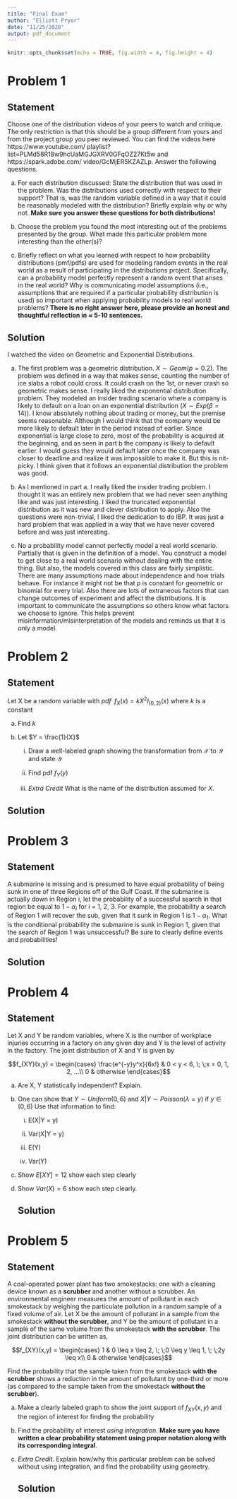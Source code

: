 ```yaml
---
title: "Final Exam"
author: "Elliott Pryor"
date: "11/25/2020"
output: pdf_document
---
```


```r
knitr::opts_chunk$set(echo = TRUE, fig.width = 4, fig.height = 4)
```

\renewcommand{\sp}{\; \;}
\newcommand*\Eval[3]{\left.#1\right\rvert_{#2}^{#3}}


# Problem 1
## Statement
Choose one of the distribution videos of your peers to watch and critique. The
only restriction is that this should be a group different from yours and from the project
group you peer reviewed. You can find the videos here https://www.youtube.com/
playlist?list=PLMd58R18w9hcUaMGJGXRV0GFqOZ27Kt5w and https://spark.adobe.com/
video/GcMjER5KZAZLp. Answer the following questions.

a. For each distribution discussed: State the distribution that was used in the
problem. Was the distributions used correctly with respect to their support? That
is, was the random variable defined in a way that it could be reasonably modeled
with the distribution? Briefly explain why or why not. **Make sure you answer these
questions for both distributions!**

b. Choose the problem you found the most interesting out of the problems
presented by the group. What made this particular problem more interesting than
the other(s)?


c. Briefly reflect on what you learned with respect to how probability distributions (pmf/pdfs) are used for modeling random events in the real world as a result of
participating in the distributions project. Specifically, can a probability model perfectly represent a random event that arises in the real world? Why is communicating
model assumptions (i.e., assumptions that are required if a particular probability
distribution is used) so important when applying probability models to real world
problems? **There is no right answer here, please provide an honest and thoughtful
reflection in $\approx$ 5-10 sentences.**

\hrule
## Solution


I watched the video on Geometric and Exponential Distributions.

a. The first problem was a geometric distribution. $X \sim Geom(p = 0.2)$.
The problem was defined in a way that makes sense, counting the number of ice slabs a robot could cross. 
It could crash on the 1st, or never crash so geometric makes sense. 
I really liked the exponential distribution problem. 
They modeled an insider trading scenario where a company is likely to default on a loan on an exponential distribution ($X \sim Exp(\beta = 14)$).
I know absolutely nothing about trading or money, but the premise seems reasonable.
Although I would think that the company would be more likely to default later in the period instead of earlier.
Since exponential is large close to zero, most of the probability is acquired at the beginning, and as seen in part b
the company is likely to default earlier. I would guess they would default later once the company was closer
to deadline and realize it was impossible to make it. But this is nit-picky. I think given that it follows an exponential
distribution the problem was good. 

b. As I mentioned in part a. I really liked the insider trading problem.
I thought it was an entirely new problem that we had never seen anything like and was just interesting.
I liked the truncated exponential distribution as it was new and clever distribution to apply.
Also the questions were non-trivial, I liked the dedication to do IBP. It was just a hard problem
that was applied in a way that we have never covered before and was just interesting. 

c. No a probability model cannot perfectly model a real world scenario. Partially that is given
in the definition of a model. You construct a model to get close to a real world scenario
without dealing with the entire thing. But also, the models covered in this class are fairly simplistic.
There are many assumptions made about independence and how trials behave. 
For instance it might not be that $p$ is constant for geometric or binomial for every trial. Also there are lots of
extraneous factors that can change outcomes of experiment and affect the distributions.
It is important to communicate the assumptions so others know what factors we choose to ignore.
This helps prevent misinformation/misinterpretation of the models and reminds us that it is only a model.



# Problem 2
## Statement

Let X be a random variable with $pdf \sp f_X(x) = kX^2 I_{(0,2)}(x)$ where $k$ is a constant

a. Find $k$

b. Let $Y = \frac{1}{X}$

    i. Draw a well-labeled graph showing the transformation from $\mathcal{X}$ to $\mathcal{Y}$ and state $\mathcal{Y}$
    
    ii. Find pdf $f_Y(y)$
    
    iii. *Extra Credit* What is the name of the distribution assumed for $X$.
    
\hrule
## Solution








# Problem 3
## Statement
A submarine is missing and is presumed to have equal probability of being
sunk in one of three Regions off of the Gulf Coast. If the submarine is actually down in
Region i, let the probability of a successful search in that region be equal to $1 - \alpha_i$ for
i = 1, 2, 3. For example, the probability a search of Region 1 will recover the sub, given
that it sunk in Region 1 is $1 - \alpha_1$. What is the conditional probability the submarine is
sunk in Region 1, given that the search of Region 1 was unsuccessful? Be sure to clearly
define events and probabilities!
\hrule
## Solution




# Problem 4
## Statement
Let X and Y be random variables, where X is the number of workplace injuries
occurring in a factory on any given day and Y is the level of activity in the factory. The
joint distribution of X and Y is given by

$$f_{XY}(x,y) = \begin{cases}
\frac{e^{-y}y^x}{6x!} & 0 < y < 6, \sp x = 0, 1, 2, ...\\
0 & otherwise
\end{cases}$$

a. Are X, Y statistically independent? Explain.

b. One can show that $Y \sim Uniform(0,6)$ and $X | Y \sim Poisson(\lambda = y)$ if $y \in (0,6)$
Use that information to find: 

    i. E(X|Y = y)
    
    ii. Var(X|Y = y)
    
    iii. E(Y)
    
    iv. Var(Y)
    
c. Show $E[XY] = 12$ show each step clearly

d. Show $Var(X) = 6$ show each step clearly.
\hrule
## Solution








# Problem 5
## Statement
A coal-operated power plant has two smokestacks: one with a cleaning device
known as a **scrubber** and another without a scrubber. An environmental engineer measures
the amount of pollutant in each smokestack by weighing the particulate pollution in a
random sample of a fixed volume of air. Let X be the amount of pollutant in a sample
from the smokestack **without the scrubber**, and Y be the amount of pollutant in a sample
of the same volume from the smokestack **with the scrubber**. The joint distribution can be
written as,

$$f_{XY}(x,y) = \begin{cases}
1 & 0 \leq x \leq 2, \sp 0 \leq y \leq 1, \sp 2y \leq x\\
0 & otherwise
\end{cases}$$

Find the probability that the sample taken from the smokestack **with the scrubber** shows
a reduction in the amount of pollutant by one-third or more (as compared to the sample
taken from the smokestack **without the scrubber**).

a. Make a clearly labeled graph to show the joint support of $f_{XY}(x,y)$ and the region of interest for finding the probability

b. Find the probability of interest *using integration*. **Make sure you have written a clear probability statement using proper notation along with its corresponding integral**.

c. *Extra Credit*. Explain how/why this particular problem can be solved without using integration, and find the probability using geometry.
\hrule
## Solution








